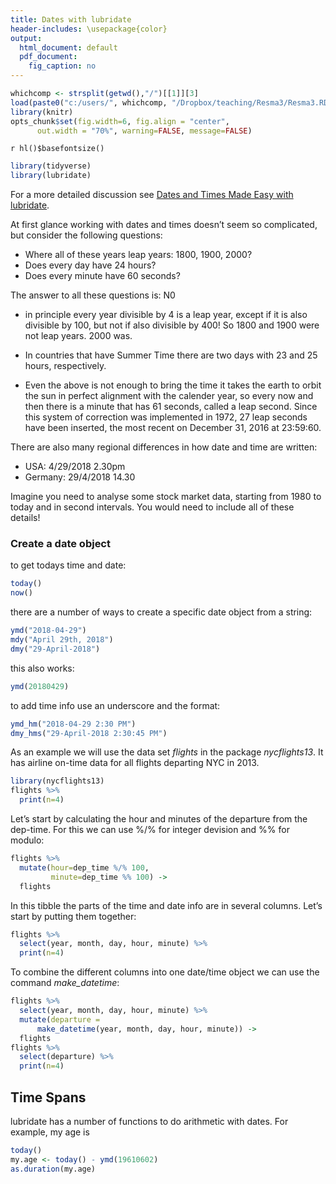 ---
title: Dates with lubridate
header-includes: \usepackage{color}
output:
  html_document: default
  pdf_document:
    fig_caption: no
---

<style>
table, th, td { text-align:right; }
th, td {padding: 10px;}
</style>

```{r, echo=FALSE, warning=FALSE, message=FALSE}
whichcomp <- strsplit(getwd(),"/")[[1]][3]
load(paste0("c:/users/", whichcomp, "/Dropbox/teaching/Resma3/Resma3.RData"))
library(knitr)
opts_chunk$set(fig.width=6, fig.align = "center", 
      out.width = "70%", warning=FALSE, message=FALSE)
```
`r hl()$basefontsize()`


```{r}
library(tidyverse)
library(lubridate)
```

For a more detailed discussion see [Dates and Times Made Easy with lubridate](https://www.google.com/url?sa=t&rct=j&q=&esrc=s&source=web&cd=6&ved=0ahUKEwjbm6-wvd_aAhUFneAKHRucD6cQFghjMAU&url=https%3A%2F%2Fwww.jstatsoft.org%2Farticle%2Fview%2Fv040i03%2Fv40i03.pdf&usg=AOvVaw1oHgFlV3bI-jAlcLyrugha).

At first glance working with dates and times doesn't seem so complicated, but consider the following questions:

-  Where all of these years leap years: 1800, 1900, 2000?  
-  Does every day have 24 hours?  
-  Does every minute have 60 seconds?

The answer to all these questions is: N0

-  in principle every year divisible by 4 is a leap year, except if it is also divisible by 100, but not if also divisible by 400! So 1800 and 1900 were not leap years. 2000 was.

-  In countries that have Summer Time there are two days with 23 and 25 hours, respectively.

-  Even the above is not enough to bring the time it takes the earth to orbit the sun in perfect alignment with the calender year, so every now and then there is a minute that has 61 seconds, called a leap second. Since this system of correction was implemented in 1972, 27 leap seconds have been inserted, the most recent on December 31, 2016 at 23:59:60.

There are also many regional differences in how date and time are written:

-  USA: 4/29/2018 2.30pm  
-  Germany: 29/4/2018 14.30


Imagine you need to analyse some stock market data, starting from 1980 to today and in second intervals. You would need to include all of these details!

### Create a date object

to get todays time and date:

```{r}
today()
now()
```

there are a number of ways to create a specific date object from a string:

```{r}
ymd("2018-04-29")
mdy("April 29th, 2018")
dmy("29-April-2018")
```

this also works:

```{r}
ymd(20180429)
```

to add time info use an underscore and the format:

```{r}
ymd_hm("2018-04-29 2:30 PM")
dmy_hms("29-April-2018 2:30:45 PM")
```

As an example we will use the data set *flights* in the package *nycflights13*. It has airline on-time data for all flights departing NYC in 2013.

```{r}
library(nycflights13)
flights %>% 
  print(n=4)
```

Let's start by calculating the hour and minutes of the departure from the dep-time. For this we can use %/% for integer devision and %% for modulo:

```{r}
flights %>% 
  mutate(hour=dep_time %/% 100,
         minute=dep_time %% 100) ->
  flights
```

In this tibble the parts of the time and date info are in several columns. Let's start by putting them together:

```{r}
flights %>% 
  select(year, month, day, hour, minute) %>% 
  print(n=4)
```

To combine the different columns into one date/time object we can use the command *make_datetime*:

```{r}
flights %>% 
  select(year, month, day, hour, minute) %>% 
  mutate(departure = 
      make_datetime(year, month, day, hour, minute)) ->
  flights
flights %>% 
  select(departure) %>% 
  print(n=4)
```

## Time Spans

lubridate has a number of functions to do arithmetic with dates. For example, my age is

```{r}
today()
my.age <- today() - ymd(19610602)
as.duration(my.age)
```

